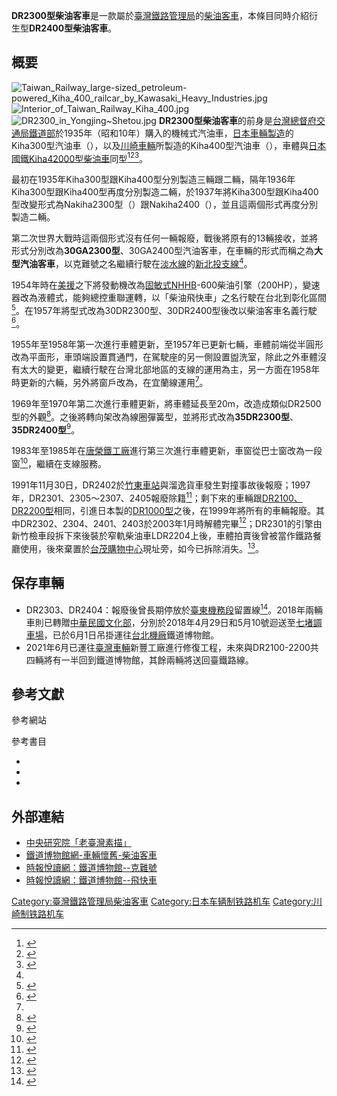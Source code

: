 {{鐵路車輛
|車輛名稱 = 台鐵DR2300型柴油客車
|公司色 = blue
|圖像 = File:TRA DR2303 at Taipei Railway Workshop 20190426.jpg
|pxl = 
|圖像說明 = DR2303於[[臺北機廠_(國定古蹟)|臺北機廠]]
|unit = 
|輛數 = 
|型號 = 
|列車編組 = 
|起動加速度 = 
|營運最高速度 = 90
|設計最高速度 = 105
|減速度（正常） = 
|減速度（緊急） = 
|載客量 = 
|編組載客量 = 62
|編組長度 = 
|全長 = 19,916
|全闊 = 2,784
|全高 = 3,600
|車體物料 = 
|車輛重量 = 
|編組總重量 = 
|軸距 = 
|軌距 = 1067
|電化方式 = 
|輸出 = 
|電動機輸出 = 
|編組輸出 = 200HP
|齒輪比 = 
|轉向架 = 線圈彈簧型
|驅動裝置 = 液體式
|控制裝置 = 
|制動方式 = 
|保安裝置 = 
|訊號系統 = 
|原產國 = {{JAP}}
|傳動方式=
|牽引電動機=
|變速段數=
|輪徑=
|軸重=
|用戶=[[臺灣鐵路管理局|臺灣鐵路管理局]]
|路線=
|訂單編號=
|車輛編號=
|製造商 = [[日本車輛製造|日本車輛製造]]、[[川崎重工業|川崎車輛]]
|製造年份 = 1935年(1969年~1970年改為DR2300型)
|投入服務日期 = 
|備註 = 
|全寬備註 = 
}}

'''DR2300型柴油客車'''是一款屬於[[臺灣鐵路管理局|臺灣鐵路管理局]]的[[台鐵柴油客車|柴油客車]]，本條目同時介紹衍生型'''DR2400型柴油客車'''。

== 概要 ==
[[File:Taiwan_Railway_large-sized_petroleum-powered_Kiha_400_railcar_by_Kawasaki_Heavy_Industries.jpg|thumb]]
[[File:Interior_of_Taiwan_Railway_Kiha_400.jpg|thumb]]
[[File:DR2300_in_Yongjing~Shetou.jpg|thumb]]
'''DR2300型柴油客車'''的前身是[[台灣總督府交通局鐵道部|台灣總督府交通局鐵道部]]於1935年（昭和10年）購入的機械式汽油車，[[日本車輛製造|日本車輛製造]]的Kiha300型汽油車（{{lang|ja|キハ300形気動車}}），以及[[川崎重工業|川崎車輛]]所製造的Kiha400型汽油車（{{lang|ja|キハ400形気動車}}），車體與[[日本國鐵Kiha07型柴油車|日本國鐵Kiha42000型柴油車]]同型<ref>{{cite web|url=http://www.railway.gov.tw/i/images/i5/50.htm|title=最早之柴油客車|accessdate=2019-08-11|archiveurl=https://web.archive.org/web/20090620131038/http://www.railway.gov.tw/i/images/i5/50.htm|archivedate=2009-06-20|dead-url=yes}}</ref><ref>{{cite web|url=http://proj1.sinica.edu.tw/~photo/subject/search/trainhead_pic05.html|title=中央研究院「老臺灣素描」：301號大型汽油車|accessdate=2011-02-07|language=zh-hant|archive-url=https://web.archive.org/web/20160304103237/http://proj1.sinica.edu.tw/~photo/subject/search/trainhead_pic05.html|archive-date=2016-03-04|dead-url=yes}}</ref><ref name="KN">{{cite web|url=http://www.readingtimes.com.tw/timeshtml/authors/railroad/museum/ke-nan-hao2.htm|title=時報悅讀網：鐵道博物館--克難號|accessdate=2011-02-07|language=zh-hant|archive-date=2015-07-16|archive-url=https://web.archive.org/web/20150716001524/http://www.readingtimes.com.tw/timeshtml/authors/railroad/museum/ke-nan-hao2.htm|dead-url=no}}</ref>。

最初在1935年Kiha300型跟Kiha400型分別製造三輛跟二輛，隔年1936年Kiha300型跟Kiha400型再度分別製造二輛，於1937年將Kiha300型跟Kiha400型改變形式為Nakiha2300型（{{lang|ja|ナキハ2300形}}）跟Nakiha2400（{{lang|ja|ナキハ2400形}}），並且這兩個形式再度分別製造二輛。

第二次世界大戰時這兩個形式沒有任何一輛報廢，戰後將原有的13輛接收，並將形式分別改為'''30GA2300型'''、30GA2400型汽油客車，在車輛的形式而稱之為'''大型汽油客車'''，以克難號之名繼續行駛在[[臺鐵淡水線|淡水線]]的[[臺鐵新北投線|新北投支線]]<ref name="KN" />。

1954年時在[[美援|美援]]之下將發動機改為[[康明斯|固敏式]]NHHB-600柴油引擎（200HP），變速器改為液體式，能夠總控重聯運轉，以「柴油飛快車」之名行駛在台北到彰化區間<ref name="FK">{{cite web|url=http://www.readingtimes.com.tw/timeshtml/authors/railroad/museum/speed2.htm|title=時報悅讀網：鐵道博物館--飛快車|accessdate=2011-02-07|language=zh-hant|archive-date=2011-02-01|archive-url=https://web.archive.org/web/20110201075149/http://www.readingtimes.com.tw/timeshtml/authors/railroad/museum/speed2.htm|dead-url=no}}</ref>。在1957年將型式改為30DR2300型、30DR2400型後改以柴油客車名義行駛<ref>{{cite web|url=http://www.geocities.jp/morimoritpts42002/dc.htm|script-title=ja:臺灣非深度旅遊手册-気動車|accessdate=2011-02-06|language=ja|archive-url=https://web.archive.org/web/20111129024341/http://www.geocities.jp/morimoritpts42002/dc.htm|archive-date=2011-11-29|dead-url=yes}}</ref>。

1955年至1958年第一次進行車體更新，至1957年已更新七輛，車體前端從半圓形改為平面形，車頭端設置貫通門，在駕駛座的另一側設置盥洗室，除此之外車體沒有太大的變更，繼續行駛在台灣北部地區的支線的運用為主，另一方面在1958年時更新的六輛，另外將窗戶改為{{Link-ja|巴士窗|バス窓}}，在宜蘭線運用<ref name="FK" />。

1969年至1970年第二次進行車體更新，將車體延長至20m，改造成類似DR2500型的外觀<ref>{{Cite web|title=DR2400型客車|url=http://www.railway.gov.tw/i/images/i5/53.htm|accessdate=2019-08-11|archiveurl=https://web.archive.org/web/20090620131053/http://www.railway.gov.tw/i/images/i5/53.htm|archivedate=2009-06-20|dead-url=yes}}</ref>。之後將轉向架改為線圈彈簧型，並將形式改為'''35DR2300型'''、'''35DR2400型'''<ref>{{cite web|url=http://nozomi700.sg1007.myweb.hinet.net/car/DR1.htm|title=鐵路車輛大觀-台鐵非空調柴油客車|accessdate=2011-02-06|language=zh-hant|dead-url=yes|archiveurl=https://archive.is/20120718033353/http://nozomi700.sg1007.myweb.hinet.net/car/DR1.htm|archivedate=2012-07-18}}</ref>。

1983年至1985年在[[唐榮鐵工廠|唐榮鐵工廠]]進行第三次進行車體更新，車窗從巴士窗改為一段窗<ref>{{Cite web|title=DR2300型客車|url=https://web.archive.org/web/20090620131048/http://www.railway.gov.tw/i/images/i5/52.htm|accessdate=2019-08-11|archiveurl=https://web.archive.org/web/20090620131048/http://www.railway.gov.tw/i/images/i5/52.htm|archivedate=2009-06-20}}</ref>，繼續在支線服務。

1991年11月30日，DR2402於[[竹東車站|竹東車站]]與溜逸貨車發生對撞事故後報廢；1997年，DR2301、2305～2307、2405報廢除籍<ref>{{Cite web |url=https://groups.google.com/forum/?fromgroups=#!topic/tw.bbs.rec.rail/x8vLOMPgoLs |title=花廠好多報廢車 |accessdate=2012-09-27 |archive-date=2013-08-02 |archive-url=https://archive.today/20130802023140/https://groups.google.com/forum/?fromgroups=%23!topic/javaposse/TLNrMsznjRY#!topic/tw.bbs.rec.rail/x8vLOMPgoLs |dead-url=no }}</ref>；剩下來的車輛跟[[台鐵DR2100型柴油車|DR2100、DR2200型]]相同，引進日本製的[[台鐵DR1000型柴油車_(二代)|DR1000型]]之後，在1999年將所有的車輛報廢。其中DR2302、2304、2401、2403於2003年1月時解體完畢<ref>{{Cite web|title=消失的台北後站 沒意義的懷舊廣場|url=https://blog.xuite.net/vespachu/blog003/15829285|accessdate=2019-08-11|last=Vespa (vespachu)|work=隨意窩 Xuite日誌|archive-date=2020-08-13|archive-url=https://web.archive.org/web/20200813160831/https://blog.xuite.net/vespachu/blog003/15829285|dead-url=no}}</ref>；DR2301的引擎由新竹檢車段拆下來後裝於窄軌柴油車LDR2204上後，車體拍賣後曾被當作鐵路餐廳使用，後來棄置於[[台茂購物中心|台茂購物中心]]現址旁，如今已拆除消失。<ref>{{Cite web|title=除籍DR2301|url=http://www.howone.com.tw/railway/member/photo.php?user_id=3563683&uid=5353&id=306105|accessdate=2019-08-11|archiveurl=https://web.archive.org/web/20141006072711/http://www.howone.com.tw/railway/member/photo.php?user_id=3563683&uid=5353&id=306105|archivedate=2014-10-06|dead-url=yes}}</ref>。

== 保存車輛 ==
*DR2303、DR2404：報廢後曾長期停放於[[臺東機務段|臺東機務段]]留置線<ref>{{cite web|url=http://www.east-asia-railroad.com/starthp/subpage81.htm|script-title=ja:「台湾」台東機務分段にイソウロウ|publisher={{lang|ja|東アジア鉄道イソウロウ事務所}}|accessdate=2011-02-06|language=ja|archive-date=2009-06-30|archive-url=https://web.archive.org/web/20090630023836/http://east-asia-railroad.com/starthp/subpage81.htm|dead-url=no}}</ref>。2018年兩輛車則已轉贈[[中華民國文化部|中華民國文化部]]，分別於2018年4月29日和5月10號迴送至[[七堵調車場|七堵調車場]]，已於6月1日吊掛運往[[台北機廠|台北機廠]]鐵道博物館。
* 2021年6月已運往[[臺灣車輛|臺灣車輛]]新豐工廠進行修復工程，未來與DR2100-2200共四輛將有一半回到鐵道博物館，其餘兩輛將送回臺鐵路線。

== 參考文獻 ==
;參考網站
{{reflist}}
;參考書目
*{{cite book zh|author=蘇昭旭|title=《台灣鐵路火車百科》 |date=2009年2月10日|publisher=人人出版|location=台北|language=zh-hant|isbn=9789867112989|pages=134頁|chapter=柴油客車DR2100型∼DR2400型}}
*{{cite book zh|author=洪致文|title=《珍藏世紀台灣鐵道─幹線鐵道篇》 |date=2001年1月15日|publisher=時報出版|location=台北|language=zh-hant|isbn=9571332844|}}
*{{cite book zh|author=中華民國鐵道文化協會|title=《鐵道情報 Rail News 168 期》2005年11-12月號 |date=2005年11月|publisher=中華民國鐵道文化協會|location=台北|language=zh-hant|chapter=特集: 美援時代的台灣鐵路|}}


== 外部連結 ==
*[http://www.sinica.edu.tw/photo/subject/4_train/trainhead_pic.html 中央研究院「老臺灣素描」] {{Wayback|url=http://www.sinica.edu.tw/photo/subject/4_train/trainhead_pic.html |date=20190516181452 }}
*[https://web.archive.org/web/20100502184702/http://www.railway.gov.tw/museum/train/train03.htm 鐵道博物館網-車輛懷舊-柴油客車]
*[http://www.readingtimes.com.tw/timeshtml/authors/railroad/museum/ke-nan-hao2.htm 時報悅讀網：鐵道博物館--克難號] {{Wayback|url=http://www.readingtimes.com.tw/timeshtml/authors/railroad/museum/ke-nan-hao2.htm |date=20150716001524 }}
*[http://www.readingtimes.com.tw/timeshtml/authors/railroad/museum/speed2.htm 時報悅讀網：鐵道博物館--飛快車]{{Wayback|url=http://www.readingtimes.com.tw/timeshtml/authors/railroad/museum/speed2.htm |date=20110201075149 }}
{{台鐵動力客車形式列表}}


[[Category:臺灣鐵路管理局柴油客車|Category:臺灣鐵路管理局柴油客車]]
[[Category:日本车辆制铁路机车|Category:日本车辆制铁路机车]]
[[Category:川崎制铁路机车|Category:川崎制铁路机车]]